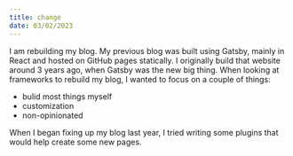 ```yaml
---
title: change
date: 03/02/2023
---
```

I am rebuilding my blog. My previous blog was built using Gatsby, mainly in
React and hosted on GitHub pages statically. I originally build that website
around 3 years ago, when Gatsby was the new big thing. When looking at
frameworks to rebuild my blog, I wanted to focus on a couple of things:
  - bulid most things myself
  - customization 
  - non-opinionated

When I began fixing up my blog last year, I tried writing some plugins that
would help create some new pages.
